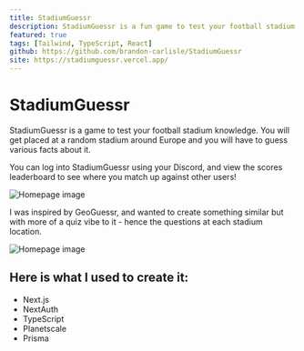 ```yaml
---
title: StadiumGuessr
description: StadiumGuessr is a fun game to test your football stadium knowledge.
featured: true
tags: [Tailwind, TypeScript, React]
github: https://github.com/brandon-carlisle/StadiumGuessr
site: https://stadiumguessr.vercel.app/
---
```


# StadiumGuessr

StadiumGuessr is a game to test your football stadium knowledge. You will get placed at a random stadium around Europe and you will have to guess various facts about it.

You can log into StadiumGuessr using your Discord, and view the scores leaderboard to see where you match up against other users!

<Image src="/projects/sg_home.webp" alt="Homepage image" />

I was inspired by GeoGuessr, and wanted to create something similar but with more of a quiz vibe to it - hence the questions at each stadium location.

<Image src="/projects/sg_game.webp" alt="Homepage image" />

## Here is what I used to create it:

- Next.js
- NextAuth
- TypeScript
- Planetscale
- Prisma

